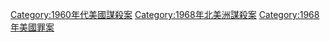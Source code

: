 {{Portal|美國}}
{{Year by category
|m=1
|c=9
|d=6
|y=8
|cat=美國謀殺案
|sortkey=United States
|parent=美國各年謀殺案
|subcat=1968年各國謀殺案
}}

[[Category:1960年代美國謀殺案|Category:1960年代美國謀殺案]]
[[Category:1968年北美洲謀殺案|Category:1968年北美洲謀殺案]]
[[Category:1968年美國罪案|Category:1968年美國罪案]]